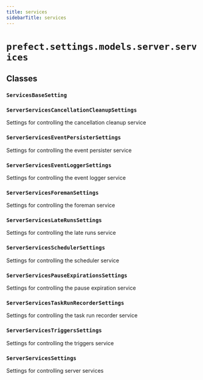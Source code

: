```yaml
---
title: services
sidebarTitle: services
---
```


# `prefect.settings.models.server.services`

## Classes

### `ServicesBaseSetting`

### `ServerServicesCancellationCleanupSettings`


Settings for controlling the cancellation cleanup service


### `ServerServicesEventPersisterSettings`


Settings for controlling the event persister service


### `ServerServicesEventLoggerSettings`


Settings for controlling the event logger service


### `ServerServicesForemanSettings`


Settings for controlling the foreman service


### `ServerServicesLateRunsSettings`


Settings for controlling the late runs service


### `ServerServicesSchedulerSettings`


Settings for controlling the scheduler service


### `ServerServicesPauseExpirationsSettings`


Settings for controlling the pause expiration service


### `ServerServicesTaskRunRecorderSettings`


Settings for controlling the task run recorder service


### `ServerServicesTriggersSettings`


Settings for controlling the triggers service


### `ServerServicesSettings`


Settings for controlling server services


